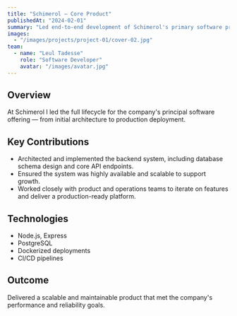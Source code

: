 ```yaml
---
title: "Schimerol — Core Product"
publishedAt: "2024-02-01"
summary: "Led end-to-end development of Schimerol's primary software product, building a scalable backend and APIs."
images:
  - "/images/projects/project-01/cover-02.jpg"
team:
  - name: "Leul Tadesse"
    role: "Software Developer"
    avatar: "/images/avatar.jpg"
---
```


## Overview

At Schimerol I led the full lifecycle for the company's principal software offering — from initial architecture to production deployment.

## Key Contributions

- Architected and implemented the backend system, including database schema design and core API endpoints.
- Ensured the system was highly available and scalable to support growth.
- Worked closely with product and operations teams to iterate on features and deliver a production-ready platform.

## Technologies

- Node.js, Express
- PostgreSQL
- Dockerized deployments
- CI/CD pipelines

## Outcome

Delivered a scalable and maintainable product that met the company's performance and reliability goals.
